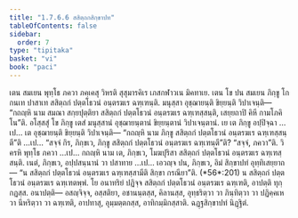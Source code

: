 ```yaml
---
title: "1.7.6.6 สสิตฺถกสิกฺขาปท"
tableOfContents: false
sidebar:
  order: 7
type: "tipitaka"
basket: "vi"
book: "paci"
---
```



<DynamicBreadcrumb />

<Division number="632" book="paci">

<Paragraph number="1966" book="paci">
เตน สมเยน พุทฺโธ ภควา ภคฺเคสุ วิหรติ สุสุมารคิเร เภสกฬาวเน มิคทาเย. เตน โข ปน สมเยน ภิกฺขู โกกนเท ปาสาเท สสิตฺถกํ ปตฺตโธวนํ อนฺตรฆเร ฉฑฺเฑนฺติ. มนุสฺสา อุชฺฌายนฺติ ขิยฺยนฺติ วิปาเจนฺติ— “กถญฺหิ นาม สมณา สกฺยปุตฺติยา สสิตฺถกํ ปตฺตโธวนํ อนฺตรฆเร ฉฑฺเฑสฺสนฺติ, เสยฺยถาปิ คิหี กามโภคิโน”ติ.
</Paragraph>

<Paragraph number="1967" book="paci">
อโสฺสสุํ โข ภิกฺขู เตสํ มนุสฺสานํ อุชฺฌายนฺตานํ ขิยฺยนฺตานํ วิปาเจนฺตานํ. เย เต ภิกฺขู อปฺปิจฺฉา …เป… เต อุชฺฌายนฺติ ขิยฺยนฺติ วิปาเจนฺติ— “กถญฺหิ นาม ภิกฺขู สสิตฺถกํ ปตฺตโธวนํ อนฺตรฆเร ฉฑฺเฑสฺสนฺตี”ติ …เป… “สจฺจํ กิร, ภิกฺขเว, ภิกฺขู สสิตฺถกํ ปตฺตโธวนํ อนฺตรฆเร ฉฑฺเฑนฺตี”ติ? “สจฺจํ, ภควา”ติ. วิครหิ พุทฺโธ ภควา …เป… กถญฺหิ นาม เต, ภิกฺขเว, โมฆปุริสา สสิตฺถกํ ปตฺตโธวนํ อนฺตรฆเร ฉฑฺเฑสฺสนฺติ. เนตํ, ภิกฺขเว, อปฺปสนฺนานํ วา ปสาทาย …เป… เอวญฺจ ปน, ภิกฺขเว, อิมํ สิกฺขาปทํ อุทฺทิเสยฺยาถ—
</Paragraph>

<Paragraph number="1968" book="paci">
<Emphasis>“น สสิตฺถกํ ปตฺตโธวนํ อนฺตรฆเร ฉฑฺเฑสฺสามีติ สิกฺขา กรณียา”</Emphasis>ติ. (*56*:<Emphasis>201</Emphasis>)
</Paragraph>

<Paragraph number="1969" book="paci">
น สสิตฺถกํ ปตฺตโธวนํ อนฺตรฆเร ฉฑฺเฑตพฺพํ. โย อนาทริยํ ปฏิจฺจ สสิตฺถกํ ปตฺตโธวนํ อนฺตรฆเร ฉฑฺเฑติ, อาปตฺติ ทุกฺกฏสฺส.
</Paragraph>

<Paragraph number="1970" book="paci">
อนาปตฺติ— อสญฺจิจฺจ, อสฺสติยา, อชานนฺตสฺส, คิลานสฺส, อุทฺธริตฺวา วา ภินฺทิตฺวา วา ปฏิคฺคเห วา นีหริตฺวา วา ฉฑฺเฑติ, อาปทาสุ, อุมฺมตฺตกสฺส, อาทิกมฺมิกสฺสาติ.

</Paragraph>
</Division>

<Paragraph number="1971" type="center" book="paci">
ฉฏฺฐสิกฺขาปทํ นิฏฺฐิตํ.
</Paragraph>